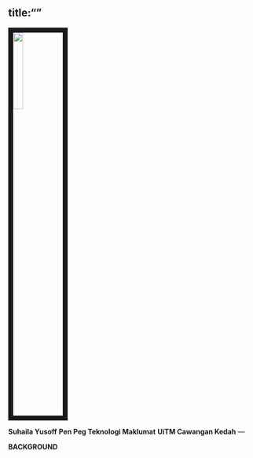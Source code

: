 
title:""
---

<link rel="stylesheet" href="styles.css" type="text/css">
  
  
<img src="images/profile1.jpeg" style="width:20%; border:10px solid" 
align="center">
  
**Suhaila Yusoff**
**Pen Peg Teknologi Maklumat**
**UiTM Cawangan Kedah**
---


**BACKGROUND**